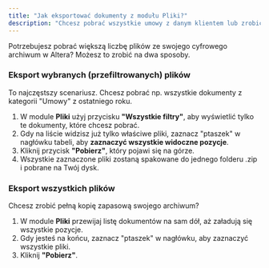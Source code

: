 ```yaml
---
title: "Jak eksportować dokumenty z modułu Pliki?"
description: "Chcesz pobrać wszystkie umowy z danym klientem lub zrobić kopię zapasową ważnych dokumentów z Twojego cyfrowego archiwum? To proste!"
---
```


Potrzebujesz pobrać większą liczbę plików ze swojego cyfrowego archiwum w Altera? Możesz to zrobić na dwa sposoby.

### Eksport wybranych (przefiltrowanych) plików

To najczęstszy scenariusz. Chcesz pobrać np. wszystkie dokumenty z kategorii "Umowy" z ostatniego roku.

1.  W module **Pliki** użyj przycisku **"Wszystkie filtry"**, aby wyświetlić tylko te dokumenty, które chcesz pobrać.
2.  Gdy na liście widzisz już tylko właściwe pliki, zaznacz "ptaszek" w nagłówku tabeli, aby **zaznaczyć wszystkie widoczne pozycje**.
3.  Kliknij przycisk **"Pobierz"**, który pojawi się na górze.
4.  Wszystkie zaznaczone pliki zostaną spakowane do jednego folderu .zip i pobrane na Twój dysk.

### Eksport wszystkich plików

Chcesz zrobić pełną kopię zapasową swojego archiwum?

1.  W module **Pliki** przewijaj listę dokumentów na sam dół, aż załadują się wszystkie pozycje.
2.  Gdy jesteś na końcu, zaznacz "ptaszek" w nagłówku, aby zaznaczyć wszystkie pliki.
3.  Kliknij **"Pobierz"**.